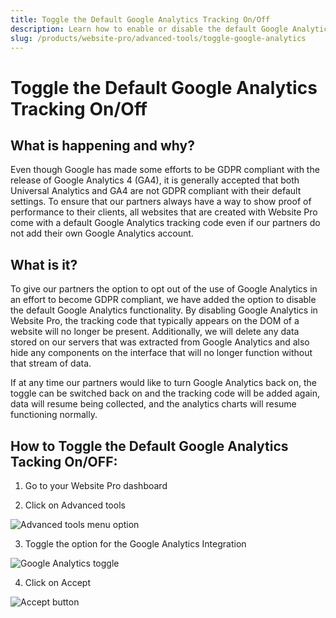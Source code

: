 ```yaml
---
title: Toggle the Default Google Analytics Tracking On/Off
description: Learn how to enable or disable the default Google Analytics tracking in Website Pro to manage GDPR compliance
slug: /products/website-pro/advanced-tools/toggle-google-analytics
---
```


# Toggle the Default Google Analytics Tracking On/Off

## What is happening and why?

Even though Google has made some efforts to be GDPR compliant with the release of Google Analytics 4 (GA4), it is generally accepted that both Universal Analytics and GA4 are not GDPR compliant with their default settings. To ensure that our partners always have a way to show proof of performance to their clients, all websites that are created with Website Pro come with a default Google Analytics tracking code even if our partners do not add their own Google Analytics account.

## What is it?

To give our partners the option to opt out of the use of Google Analytics in an effort to become GDPR compliant, we have added the option to disable the default Google Analytics functionality. By disabling Google Analytics in Website Pro, the tracking code that typically appears on the DOM of a website will no longer be present. Additionally, we will delete any data stored on our servers that was extracted from Google Analytics and also hide any components on the interface that will no longer function without that stream of data.

If at any time our partners would like to turn Google Analytics back on, the toggle can be switched back on and the tracking code will be added again, data will resume being collected, and the analytics charts will resume functioning normally.

## How to Toggle the Default Google Analytics Tacking On/OFF:

1. Go to your Website Pro dashboard

2. Click on Advanced tools

![Advanced tools menu option](./img/ga-tracking-1.jpg)

3. Toggle the option for the Google Analytics Integration

![Google Analytics toggle](./img/ga-tracking-2.jpg)

4. Click on Accept

![Accept button](./img/ga-tracking-3.jpg)